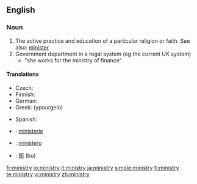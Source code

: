 ==English==

===Noun===
{{en-noun|ministr|ies}}

# The active practice and education of a particular religion or faith.  See also: [[minister]]
# Government department in a regal system (eg the current UK system)
#*"she works for the ministry of finance"

====Translations====
{{trans-top|government department}}
* Czech: {{t+|cs|ministerstvo|n}}
* Finnish: {{t-|fi|ministeriö}}
* German: {{t+|de|Ministerium|n}}
* Greek: {{t|el|υπουργείο|n|sc=Grek}} (ypourgeío)
{{trans-mid}}
* Spanish: {{t-|es|ministerio|m}}
{{trans-bottom}}

{{checktrans-top}}
*{{ttbc|Dutch}}: [[ministerie]] {{n}}
*{{ttbc|Italian}}: [[ministero]] {{m}}
*{{ttbc|Japanese}}: [[部]] (bu)
{{trans-bottom}}

[[fr:ministry]]
[[io:ministry]]
[[it:ministry]]
[[ja:ministry]]
[[simple:ministry]]
[[fi:ministry]]
[[te:ministry]]
[[vi:ministry]]
[[zh:ministry]]